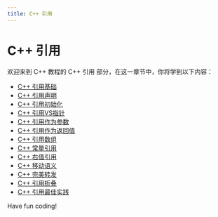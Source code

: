 ```yaml
---
title: C++ 引用
---
```


# C++ 引用

欢迎来到 C++ 教程的 C++ 引用 部分，在这一章节中，你将学到以下内容：

- [C++ 引用基础](./0-cpp-reference-basics.mdx)
- [C++ 引用声明](./1-cpp-reference-declaration.mdx)
- [C++ 引用初始化](./2-cpp-reference-initialization.mdx)
- [C++ 引用VS指针](./3-cpp-reference-vs-pointer.mdx)
- [C++ 引用作为参数](./4-cpp-reference-as-parameter.mdx)
- [C++ 引用作为返回值](./5-cpp-reference-as-return-value.mdx)
- [C++ 引用数组](./6-cpp-reference-array.mdx)
- [C++ 常量引用](./7-cpp-constant-reference.mdx)
- [C++ 右值引用](./8-cpp-rvalue-reference.mdx)
- [C++ 移动语义](./9-cpp-move-semantics.mdx)
- [C++ 完美转发](./10-cpp-perfect-forwarding.mdx)
- [C++ 引用折叠](./11-cpp-reference-folding.mdx)
- [C++ 引用最佳实践](./12-cpp-citation-best-practices.mdx)

Have fun coding!